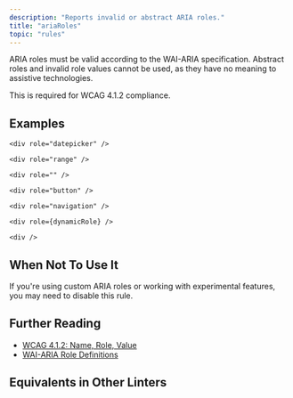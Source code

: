 ```yaml
---
description: "Reports invalid or abstract ARIA roles."
title: "ariaRoles"
topic: "rules"
---
```



<RuleSummary plugin="jsx" rule="ariaRoles" />

ARIA roles must be valid according to the WAI-ARIA specification. Abstract roles and invalid role values cannot be used, as they have no meaning to assistive technologies.

This is required for WCAG 4.1.2 compliance.

## Examples

<Tabs>
<TabItem label="❌ Incorrect">

```tsx
<div role="datepicker" />
```

```tsx
<div role="range" />
```

```tsx
<div role="" />
```

</TabItem>
<TabItem label="✅ Correct">

```tsx
<div role="button" />
```

```tsx
<div role="navigation" />
```

```tsx
<div role={dynamicRole} />
```

```tsx
<div />
```

</TabItem>
</Tabs>

## When Not To Use It

If you're using custom ARIA roles or working with experimental features, you may need to disable this rule.

## Further Reading

- [WCAG 4.1.2: Name, Role, Value](https://www.w3.org/WAI/WCAG21/Understanding/name-role-value)
- [WAI-ARIA Role Definitions](https://www.w3.org/TR/wai-aria/#role_definitions)

## Equivalents in Other Linters

<RuleEquivalents pluginId="jsx" ruleId="ariaRoles" />
